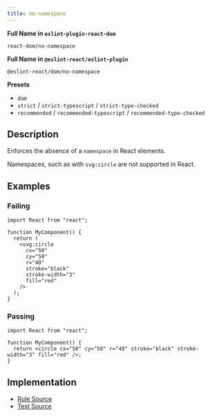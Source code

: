```yaml
---
title: no-namespace
---
```


**Full Name in `eslint-plugin-react-dom`**

```plain copy
react-dom/no-namespace
```

**Full Name in `@eslint-react/eslint-plugin`**

```plain copy
@eslint-react/dom/no-namespace
```

**Presets**

- `dom`
- `strict` / `strict-typescript` / `strict-type-checked`
- `recommended` / `recommended-typescript` / `recommended-type-checked`

## Description

Enforces the absence of a `namespace` in React elements.

Namespaces, such as with `svg:circle` are not supported in React.

## Examples

### Failing

```tsx
import React from "react";

function MyComponent() {
  return (
    <svg:circle
      cx="50"
      cy="50"
      r="40"
      stroke="black"
      stroke-width="3"
      fill="red"
    />
  );
}
```

### Passing

```tsx
import React from "react";

function MyComponent() {
  return <circle cx="50" cy="50" r="40" stroke="black" stroke-width="3" fill="red" />;
}
```

## Implementation

- [Rule Source](https://github.com/Rel1cx/eslint-react/tree/main/packages/plugins/eslint-plugin-react-dom/src/rules/no-namespace.ts)
- [Test Source](https://github.com/Rel1cx/eslint-react/tree/main/packages/plugins/eslint-plugin-react-dom/src/rules/no-namespace.spec.ts)
